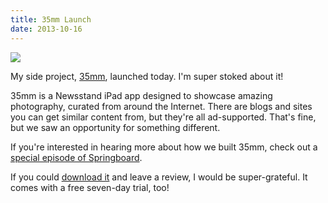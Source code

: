 ```yaml
---
title: 35mm Launch
date: 2013-10-16
---
```



![](504A5859A1E1495D8BBEE98DBE7009F5.png)

My side project, [35mm](http://35mm.io), launched today. I'm super stoked about it!

35mm is a Newsstand iPad app designed to showcase amazing photography, curated from around the Internet. There are blogs and sites you can get similar content from, but they're all ad-supported. That's fine, but we saw an opportunity for something different.

If you're interested in hearing more about how we built 35mm, check out a [special episode of Springboard](http://springboardshow.com/episodes/2013/10/6/35mm-with-tom-creighton).

If you could [download it](https://itunes.apple.com/ca/app/35mm/id659514572?mt=8) and leave a review, I would be super-grateful. It comes with a free seven-day trial, too!


  